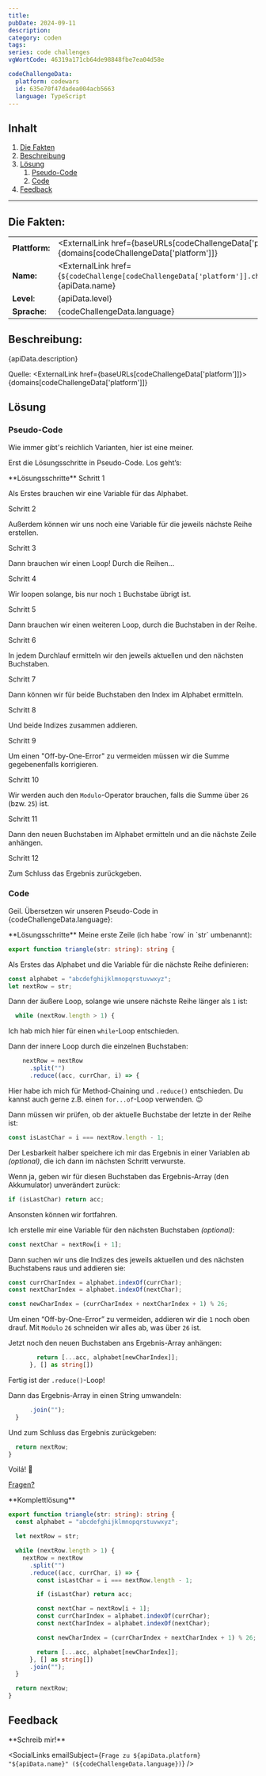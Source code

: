 ```yaml
---
title:
pubDate: 2024-09-11
description:
category: coden
tags:
series: code challenges
vgWortCode: 46319a171cb64de98848fbe7ea04d58e

codeChallengeData:
  platform: codewars
  id: 635e70f47dadea004acb5663
  language: TypeScript
---
```


## Inhalt

1. [Die Fakten](#)
1. [Beschreibung](#)
1. [Lösung](#)
   1. [Pseudo-Code](#)
   1. [Code](#)
1. [Feedback](#)

---

## Die Fakten:

|                |                                                                                                                                            |
| -------------- | ------------------------------------------------------------------------------------------------------------------------------------------ |
| **Plattform:** | <ExternalLink href={baseURLs[codeChallengeData['platform']]}>{domains[codeChallengeData['platform']]}</ExternalLink>                       |
| **Name:**      | <ExternalLink href={`${codeChallenge[codeChallengeData['platform']].challenge.url}/${codeChallengeData.id}`}>{apiData.name}</ExternalLink> |
| **Level**:     | {apiData.level}                                                                                                                            |
| **Sprache**:   | {codeChallengeData.language}                                                                                                               |

## Beschreibung:

<FetchedMarkdown>{apiData.description}</FetchedMarkdown>

Quelle: <ExternalLink href={baseURLs[codeChallengeData['platform']]}>{domains[codeChallengeData['platform']]}</ExternalLink>

## Lösung

### Pseudo-Code

Wie immer gibt's reichlich Varianten, hier ist eine meiner.

Erst die Lösungsschritte in Pseudo-Code. Los geht’s:

<Accordion>
**Lösungsschritte**

<Accordion>
Schritt 1

Als Erstes brauchen wir eine Variable für das Alphabet.

</Accordion>
<Accordion>
Schritt 2

Außerdem können wir uns noch eine Variable für die jeweils nächste Reihe erstellen.

</Accordion>
<Accordion>
Schritt 3

Dann brauchen wir einen Loop! Durch die Reihen...

</Accordion>
<Accordion>
Schritt 4

Wir loopen solange, bis nur noch `1` Buchstabe übrigt ist.

</Accordion>
<Accordion>
Schritt 5

Dann brauchen wir einen weiteren Loop, durch die Buchstaben in der Reihe.

</Accordion>
<Accordion>
Schritt 6

In jedem Durchlauf ermitteln wir den jeweils aktuellen und den nächsten Buchstaben.

</Accordion>
<Accordion>
Schritt 7

Dann können wir für beide Buchstaben den Index im Alphabet ermitteln.

</Accordion>
<Accordion>
Schritt 8

Und beide Indizes zusammen addieren.

</Accordion>
<Accordion>
Schritt 9

Um einen "Off-by-One-Error" zu vermeiden müssen wir die Summe gegebenenfalls korrigieren.

</Accordion>
<Accordion>
Schritt 10

Wir werden auch den `Modulo`-Operator brauchen, falls die Summe über `26` (bzw. `25`) ist.

</Accordion>
<Accordion>
Schritt 11

Dann den neuen Buchstaben im Alphabet ermitteln und an die nächste Zeile anhängen.

</Accordion>
<Accordion>
Schritt 12

Zum Schluss das Ergebnis zurückgeben.

</Accordion>

</Accordion>

### Code

Geil. Übersetzen wir unseren Pseudo-Code in {codeChallengeData.language}:

<Accordion>
**Lösungsschritte**

<Accordion>
Meine erste Zeile (ich habe `row` in `str` umbenannt):

```ts
export function triangle(str: string): string {
```

</Accordion>
<Accordion>

Als Erstes das Alphabet und die Variable für die nächste Reihe definieren:

```ts
const alphabet = "abcdefghijklmnopqrstuvwxyz";
let nextRow = str;
```

</Accordion>
<Accordion>

Dann der äußere Loop, solange wie unsere nächste Reihe länger als `1` ist:

```ts
  while (nextRow.length > 1) {
```

Ich hab mich hier für einen <ExternalLink href={docs.statements.while}>`while`</ExternalLink>-Loop entschieden.

</Accordion>
<Accordion>

Dann der innere Loop durch die einzelnen Buchstaben:

```ts
    nextRow = nextRow
      .split("")
      .reduce((acc, currChar, i) => {
```

Hier habe ich mich für Method-Chaining und <ExternalLink href={docs.array.reduce}>`.reduce()`</ExternalLink> entschieden. Du kannst auch gerne z.B. einen <ExternalLink href={docs.statements.forOf}>`for...of`</ExternalLink>-Loop verwenden. 😉

</Accordion>
<Accordion>

Dann müssen wir prüfen, ob der aktuelle Buchstabe der letzte in der Reihe ist:

```ts
const isLastChar = i === nextRow.length - 1;
```

Der Lesbarkeit halber speichere ich mir das Ergebnis in einer Variablen ab _(optional)_, die ich dann im nächsten Schritt verwurste.

</Accordion>
<Accordion>

Wenn ja, geben wir für diesen Buchstaben das Ergebnis-Array (den Akkumulator) unverändert zurück:

```ts
if (isLastChar) return acc;
```

Ansonsten können wir fortfahren.

</Accordion>
<Accordion>

Ich erstelle mir eine Variable für den nächsten Buchstaben _(optional)_:

```ts
const nextChar = nextRow[i + 1];
```

</Accordion>
<Accordion>

Dann suchen wir uns die Indizes des jeweils aktuellen und des nächsten Buchstabens raus und addieren sie:

```ts
const currCharIndex = alphabet.indexOf(currChar);
const nextCharIndex = alphabet.indexOf(nextChar);

const newCharIndex = (currCharIndex + nextCharIndex + 1) % 26;
```

Um einen “Off-by-One-Error” zu vermeiden, addieren wir die `1` noch oben drauf. Mit `Modulo` `26` schneiden wir alles ab, was über `26` ist.

</Accordion>
<Accordion>

Jetzt noch den neuen Buchstaben ans Ergebnis-Array anhängen:

```ts
        return [...acc, alphabet[newCharIndex]];
      }, [] as string[])
```

Fertig ist der <ExternalLink href={docs.array.reduce}>`.reduce()`</ExternalLink>-Loop!

</Accordion>
<Accordion>

Dann das Ergebnis-Array in einen String umwandeln:

```ts
      .join("");
  }
```

</Accordion>
<Accordion>

Und zum Schluss das Ergebnis zurückgeben:

```ts
  return nextRow;
}
```

</Accordion>
<Accordion>

Voilá! 💪

[Fragen?](#feedback)

</Accordion>
</Accordion>

<Accordion>
**Komplettlösung**

```ts
export function triangle(str: string): string {
  const alphabet = "abcdefghijklmnopqrstuvwxyz";

  let nextRow = str;

  while (nextRow.length > 1) {
    nextRow = nextRow
      .split("")
      .reduce((acc, currChar, i) => {
        const isLastChar = i === nextRow.length - 1;

        if (isLastChar) return acc;

        const nextChar = nextRow[i + 1];
        const currCharIndex = alphabet.indexOf(currChar);
        const nextCharIndex = alphabet.indexOf(nextChar);

        const newCharIndex = (currCharIndex + nextCharIndex + 1) % 26;

        return [...acc, alphabet[newCharIndex]];
      }, [] as string[])
      .join("");
  }

  return nextRow;
}
```

</Accordion>

## Feedback

<Accordion>
**Schreib mir!**

<SocialLinks
  emailSubject={`Frage zu ${apiData.platform} "${apiData.name}" (${codeChallengeData.language})`}
/>

</Accordion>
